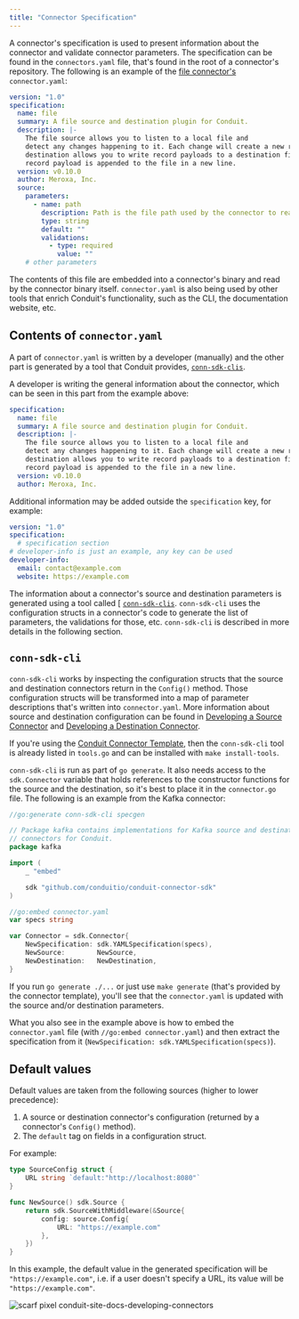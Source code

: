```yaml
---
title: "Connector Specification"
---
```


A connector's specification is used to present information about the connector
and validate connector parameters. The specification can be found in the
`connectors.yaml` file, that's found in the root of a connector's repository.
The following is an example of
the [file connector's](https://github.com/ConduitIO/conduit-connector-file)
`connector.yaml`:

```yaml
version: "1.0"
specification:
  name: file
  summary: A file source and destination plugin for Conduit.
  description: |-
    The file source allows you to listen to a local file and
    detect any changes happening to it. Each change will create a new record. The
    destination allows you to write record payloads to a destination file, each new
    record payload is appended to the file in a new line.
  version: v0.10.0
  author: Meroxa, Inc.
  source:
    parameters:
      - name: path
        description: Path is the file path used by the connector to read/write records.
        type: string
        default: ""
        validations:
          - type: required
            value: ""
    # other parameters
```

The contents of this file are embedded into a connector's binary and read by the
connector binary itself. `connector.yaml` is also being used by other tools that
enrich Conduit's functionality, such as the CLI, the documentation website, etc.

## Contents of `connector.yaml`

A part of `connector.yaml` is written by a developer (manually) and the other
part is generated by a tool that Conduit provides, [
`conn-sdk-clis`](https://github.com/ConduitIO/conduit-connector-sdk/tree/main/conn-sdk-cli).

A developer is writing the general information about the connector, which can be
seen in this part from the example above:

```yaml
specification:
  name: file
  summary: A file source and destination plugin for Conduit.
  description: |-
    The file source allows you to listen to a local file and
    detect any changes happening to it. Each change will create a new record. The
    destination allows you to write record payloads to a destination file, each new
    record payload is appended to the file in a new line.
  version: v0.10.0
  author: Meroxa, Inc.
```

Additional information may be added outside the `specification` key, for
example:

```yaml
version: "1.0"
specification:
  # specification section
# developer-info is just an example, any key can be used
developer-info:
  email: contact@example.com
  website: https://example.com
```

The information about a connector's source and destination parameters is
generated using a tool called [
[
`conn-sdk-clis`](https://github.com/ConduitIO/conduit-connector-sdk/tree/main/conn-sdk-cli).
`conn-sdk-cli` uses the configuration structs in a connector's code to generate the
list of parameters, the validations for those, etc. `conn-sdk-cli` is described in
more details in the following section.

## `conn-sdk-cli`

`conn-sdk-cli` works by inspecting the configuration structs that the source and
destination connectors return in the `Config()` method. Those configuration
structs will be transformed into a map of parameter descriptions that's written
into `connector.yaml`. More information about source and destination
configuration can be found
in [Developing a Source Connector](/docs/developing/connectors/developing-source-connectors)
and [Developing a Destination Connector](/docs/developing/connectors/developing-destination-connectors).

If you're using
the [Conduit Connector Template](/docs/developing/connectors/conduit-connector-template),
then the `conn-sdk-cli` tool is already listed in `tools.go` and can be installed
with `make install-tools`.

`conn-sdk-cli` is run as part of `go generate`. It also needs access to the
`sdk.Connector` variable that holds references to the constructor functions for the
source and the destination, so it's best to place it in the `connector.go` file.
The following is an example from the Kafka connector:

```go
//go:generate conn-sdk-cli specgen

// Package kafka contains implementations for Kafka source and destination
// connectors for Conduit.
package kafka

import (
	_ "embed"

	sdk "github.com/conduitio/conduit-connector-sdk"
)

//go:embed connector.yaml
var specs string

var Connector = sdk.Connector{
	NewSpecification: sdk.YAMLSpecification(specs),
	NewSource:        NewSource,
	NewDestination:   NewDestination,
}
```

If you run `go generate ./...` or just use `make generate` (that's provided by
the connector template), you'll see that the `connector.yaml` is updated with
the source and/or destination parameters.

What you also see in the example above is how to embed the `connector.yaml`
file (with `//go:embed connector.yaml`) and then extract the specification from
it (`NewSpecification: sdk.YAMLSpecification(specs)`).

## Default values

Default values are taken from the following sources (higher to lower precedence):

1. A source or destination connector's configuration (returned by a connector's
   `Config()` method).
2. The `default` tag on fields in a configuration struct.

For example:

```go
type SourceConfig struct {
	URL string `default:"http://localhost:8080"`
}

func NewSource() sdk.Source {
    return sdk.SourceWithMiddleware(&Source{
        config: source.Config{
            URL: "https://example.com"
        },
    })
}
```

In this example, the default value in the generated specification will be
`"https://example.com"`, i.e. if a user doesn't specify a URL, its value will be
`"https://example.com"`.

![scarf pixel conduit-site-docs-developing-connectors](https://static.scarf.sh/a.png?x-pxid=3ada0949-fa61-40d6-a44a-76447ea4e39f)
